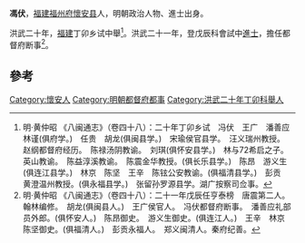 '''馮伏'''，[[福建|福建]][[福州府|福州府]][[懷安县|懷安县]]人，明朝政治人物、進士出身。

洪武二十年，[[福建|福建]]丁卯乡试中舉<ref>明·黄仲昭 《八闽通志》（卷四十八）：二十年丁卯乡试　冯伏　王广　潘善应　林谨(俱府学。)　任贵　胡龙(俱闽县学。)　宋瑜侯官县学。　汪义瑞州教授。　赵纲都督府经历。　陈禄汤阴教谕。　刘琪(俱怀安县学。)　林与72希启之子。英山教谕。　陈益淳溪教谕。　陈震金华教授。(俱长乐县学。)　陈昂　游义生(俱连江县学。)　林京　陈坚　王辛　陈铉公安教谕。(俱福清县学。)　彭贡　黄澄温州教授。(俱永福县学。)　张留孙罗源县学。湖广按察司佥事。</ref>。洪武二十一年，登戊辰科會試中[[進士|進士]]，擔任都督府断事<ref>明·黄仲昭 《八闽通志》（卷四十八）：二十一年戊辰任亨泰榜　唐震第二人。翰林编修。　胡龙(俱闽县人。)　王广侯官人。　冯伏都督府断事。　潘善应礼部员外郎。(俱怀安人。)　陈昂御史。　游义生御史。(俱连江人。)　王辛　林京　陈坚御史。(俱福清人。)　彭贡永福人。　郑义闽清人。秦府纪善。</ref>。

==參考==
{{reflist}}
{{明朝人物小作品}}
{{洪武二十一年戊辰科殿試金榜}}
[[Category:懷安人|Category:懷安人]]
[[Category:明朝都督府都事|Category:明朝都督府都事]]
[[Category:洪武二十年丁卯科舉人|Category:洪武二十年丁卯科舉人]]